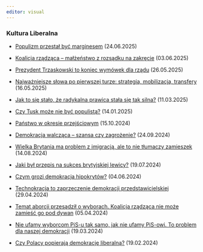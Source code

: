 ```yaml
---
editor: visual
---
```


### Kultura Liberalna

-   [Populizm przestał być marginesem](https://kulturaliberalna.pl/2025/06/24/populizm-przestal-byc-marginesem/) (24.06.2025)

-   [Koalicja rządząca – małżeństwo z rozsądku na zakręcie](https://kulturaliberalna.pl/2025/06/03/koalicja-rzadzaca-malzenstwo-z-rozsadku-na-zakrecie/) (03.06.2025)

-   [Prezydent Trzaskowski to koniec wymówek dla rządu](https://kulturaliberalna.pl/2025/05/26/prezydent-trzaskowski-to-koniec-wymowek-dla-rzadu/) (26.05.2025)

-   [Najważniejsze słowa po pierwszej turze: strategia, mobilizacja, transfery](https://kulturaliberalna.pl/2025/05/16/najwazniejsze-slowa-po-pierwszej-turze-strategia-mobilizacja-transfery/) (16.05.2025)

-   [Jak to się stało, że radykalna prawica stała się tak silna?](https://kulturaliberalna.pl/2025/03/11/jak-to-sie-stalo-ze-radykalna-prawica-stala-sie-tak-silna/) (11.03.2025)

-   [Czy Tusk może nie być populistą?](https://kulturaliberalna.pl/2025/01/14/czy-tusk-moze-nie-byc-populista/) (14.01.2025)

-   [Państwo w okresie przejściowym](https://kulturaliberalna.pl/2024/10/15/panstwo-w-okresie-przejsciowym/) (15.10.2024)

-   [Demokracja walcząca – szansa czy zagrożenie?](https://kulturaliberalna.pl/2024/09/24/demokracja-walczaca-szansa-czy-zagrozenie/) (24.09.2024)

-   [Wielka Brytania ma problem z imigracją, ale to nie tłumaczy zamieszek](https://kulturaliberalna.pl/2024/08/14/stanley-wielka-brytania-ma-problem-z-imigracja-ale-to-nie-tlumaczy-zamieszek/) (14.08.2024)

-   [Jaki był przepis na sukces brytyjskiej lewicy?](https://kulturaliberalna.pl/2024/07/19/jaki-byl-przepis-na-sukces-brytyjskiej-lewicy/) (19.07.2024)

-   [Czym grozi demokracja hipokrytów?](https://kulturaliberalna.pl/2024/06/04/czym-grozi-demokracja-hipokrytow/) (04.06.2024)

-   [Technokracja to zaprzeczenie demokracji przedstawicielskiej](https://kulturaliberalna.pl/2024/04/29/stanley-technokracja-to-zaprzeczenie-demokracji-przedstawicielskiej/) (29.04.2024)

-   [Temat aborcji przesądził o wyborach. Koalicja rządząca nie może zamieść go pod dywan](https://kulturaliberalna.pl/2024/04/05/stanley-temat-aborcji-przesadzil-o-wyborach-koalicja-rzadzaca-nie-moze-zamiesc-go-pod-dywan/) (05.04.2024)

-   [Nie ufamy wyborcom PiS-u tak samo, jak nie ufamy PiS-owi. To problem dla naszej demokracji](https://kulturaliberalna.pl/2024/03/19/nie-ufamy-wyborcom-pis-u-tak-samo-jak-nie-ufamy-pis-owi-to-problem-dla-naszej-demokracji/) (19.03.2024)

-   [Czy Polacy popierają demokrację liberalną?](https://kulturaliberalna.pl/2024/02/19/stanley-czy-polacy-popieraja-demokracje-liberalna/) (19.02.2024)
